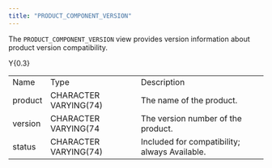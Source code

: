 ```yaml
---
title: "PRODUCT_COMPONENT_VERSION"
---
```


The `PRODUCT_COMPONENT_VERSION` view provides version information about product version compatibility.

<div class="tabularcolumns">

Y{0.3}

</div>

|         |                       |                                               |
| ------- | --------------------- | --------------------------------------------- |
| Name    | Type                  | Description                                   |
| product | CHARACTER VARYING(74) | The name of the product.                      |
| version | CHARACTER VARYING(74  | The version number of the product.            |
| status  | CHARACTER VARYING(74) | Included for compatibility; always Available. |
